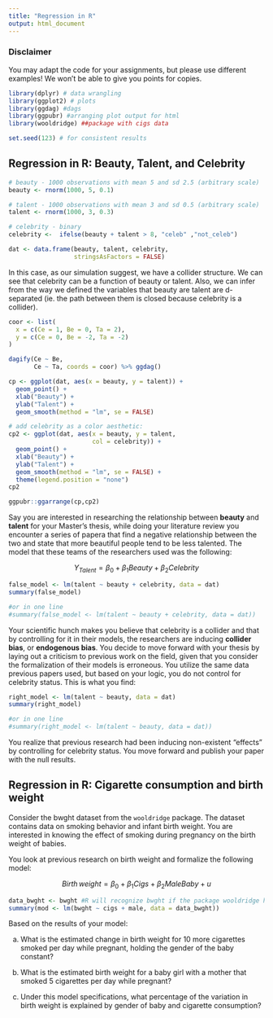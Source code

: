 ```yaml
---
title: "Regression in R"
output: html_document
---
```


### Disclaimer
You may adapt the code for your assignments, but please use different examples! We won't be able to give you points for copies.

```r
library(dplyr) # data wrangling
library(ggplot2) # plots
library(ggdag) #dags
library(ggpubr) #arranging plot output for html
library(wooldridge) ##package with cigs data

set.seed(123) # for consistent results
```


## Regression in R: Beauty, Talent, and Celebrity


```r
# beauty - 1000 observations with mean 5 and sd 2.5 (arbitrary scale)
beauty <- rnorm(1000, 5, 0.1)

# talent - 1000 observations with mean 3 and sd 0.5 (arbitrary scale)
talent <- rnorm(1000, 3, 0.3)

# celebrity - binary
celebrity <-  ifelse(beauty + talent > 8, "celeb" ,"not_celeb") 

dat <- data.frame(beauty, talent, celebrity, 
                  stringsAsFactors = FALSE)
```

In this case, as our simulation suggest, we have a collider structure. We can see that celebrity can be a function of beauty or talent. Also, we can infer from the way we defined the variables that beauty are talent are d-separated (ie. the path between them is closed because celebrity is a collider). 

```r
coor <- list(
  x = c(Ce = 1, Be = 0, Ta = 2),
  y = c(Ce = 0, Be = -2, Ta = -2)
)

dagify(Ce ~ Be,
       Ce ~ Ta, coords = coor) %>% ggdag()
```


```r
cp <- ggplot(dat, aes(x = beauty, y = talent)) +
  geom_point() +
  xlab("Beauty") + 
  ylab("Talent") +
  geom_smooth(method = "lm", se = FALSE)

# add celebrity as a color aesthetic:
cp2 <- ggplot(dat, aes(x = beauty, y = talent,
                       col = celebrity)) +
  geom_point() +
  xlab("Beauty") + 
  ylab("Talent") +
  geom_smooth(method = "lm", se = FALSE) +
  theme(legend.position = "none")
cp2
```

```r
ggpubr::ggarrange(cp,cp2)
```

Say you are interested in researching the relationship between **beauty** and **talent** for your Master's thesis, while doing your literature review you encounter a series of papera that find a negative relationship between the two and state that more beautiful people tend to be less talented. The model that these teams of the researchers used was the following:

$$Y_{Talent} = \beta_0 + \beta_1Beauty + \beta_2Celebrity$$

```r
false_model <- lm(talent ~ beauty + celebrity, data = dat)
summary(false_model)

#or in one line
#summary(false_model <- lm(talent ~ beauty + celebrity, data = dat))
```

Your scientific hunch makes you believe that celebrity is a collider and that by controlling for it in their models, the researchers are inducing **collider bias**, or **endogenous bias**. You decide to move forward with your thesis by laying out a criticism to previous work on the field, given that you consider the formalization of their models is erroneous. You utilize the same data previous papers used, but based on your logic, you do not control for celebrity status. This is what you find:

```r
right_model <- lm(talent ~ beauty, data = dat)
summary(right_model)

#or in one line
#summary(right_model <- lm(talent ~ beauty, data = dat))

```
You realize that previous research had been inducing non-existent "effects" by controlling for celebrity status. You move forward and publish your paper with the null results.

## Regression in R: Cigarette consumption and birth weight

Consider the bwght dataset from the `wooldridge` package. The dataset contains data on smoking behavior and infant birth weight. You are interested in knowing the effect of smoking during pregnancy on the birth weight of babies. 

You look at previous research on birth weight and formalize the following model:

$$Birth\,weight = \beta_0 + \beta_1Cigs + \beta_2MaleBaby + u$$
```r
data_bwght <- bwght #R will recognize bwght if the package wooldridge has been required
summary(mod <- lm(bwght ~ cigs + male, data = data_bwght))
```

Based on the results of your model:

a) What is the estimated change in birth weight for 10 more cigarettes smoked per day while pregnant, holding the gender of the baby constant? 

b) What is the estimated birth weight for a baby girl with a mother that smoked 5 cigarettes per day while pregnant?

c) Under this model specifications, what percentage of the variation in birth weight is explained by gender of baby and cigarette consumption?
